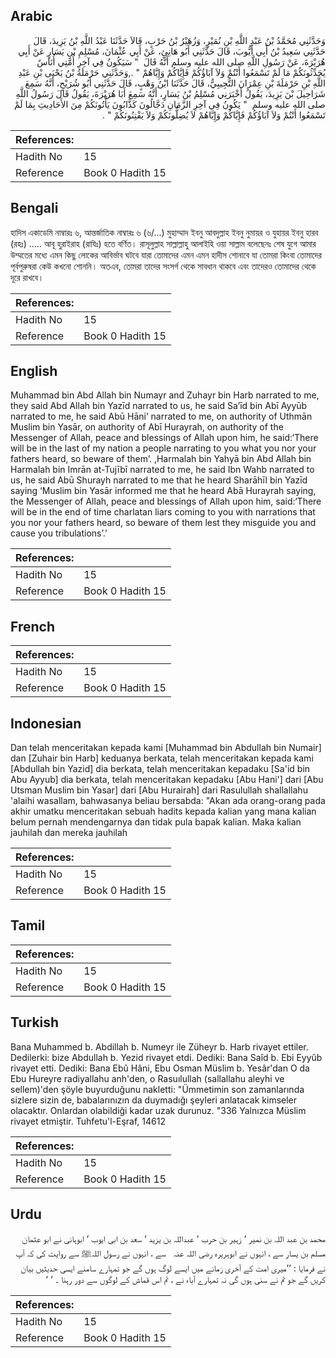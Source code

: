 ## Arabic


<div dir="rtl" lang="ar" style={{fontSize:'larger',backgroundColor:'#f8f9fa',padding:20}}>
وَحَدَّثَنِي مُحَمَّدُ بْنُ عَبْدِ اللَّهِ بْنِ نُمَيْرٍ، وَزُهَيْرُ بْنُ حَرْبٍ، قَالاَ حَدَّثَنَا عَبْدُ اللَّهِ بْنُ يَزِيدَ، قَالَ حَدَّثَنِي سَعِيدُ بْنُ أَبِي أَيُّوبَ، قَالَ حَدَّثَنِي أَبُو هَانِئٍ، عَنْ أَبِي عُثْمَانَ، مُسْلِمِ بْنِ يَسَارٍ عَنْ أَبِي هُرَيْرَةَ، عَنْ رَسُولِ اللَّهِ صلى الله عليه وسلم أَنَّهُ قَالَ ‏ "‏ سَيَكُونُ فِي آخِرِ أُمَّتِي أُنَاسٌ يُحَدِّثُونَكُمْ مَا لَمْ تَسْمَعُوا أَنْتُمْ وَلاَ آبَاؤُكُمْ فَإِيَّاكُمْ وَإِيَّاهُمْ ‏"‏ ‏.‏,وَحَدَّثَنِي حَرْمَلَةُ بْنُ يَحْيَى بْنِ عَبْدِ اللَّهِ بْنِ حَرْمَلَةَ بْنِ عِمْرَانَ التُّجِيبِيُّ، قَالَ حَدَّثَنَا ابْنُ وَهْبٍ، قَالَ حَدَّثَنِي أَبُو شُرَيْحٍ، أَنَّهُ سَمِعَ شَرَاحِيلَ بْنَ يَزِيدَ، يَقُولُ أَخْبَرَنِي مُسْلِمُ بْنُ يَسَارٍ، أَنَّهُ سَمِعَ أَبَا هُرَيْرَةَ، يَقُولُ قَالَ رَسُولُ اللَّهِ صلى الله عليه وسلم ‏ "‏ يَكُونُ فِي آخِرِ الزَّمَانِ دَجَّالُونَ كَذَّابُونَ يَأْتُونَكُمْ مِنَ الأَحَادِيثِ بِمَا لَمْ تَسْمَعُوا أَنْتُمْ وَلاَ آبَاؤُكُمْ فَإِيَّاكُمْ وَإِيَّاهُمْ لاَ يُضِلُّونَكُمْ وَلاَ يَفْتِنُونَكُمْ ‏"‏ ‏.‏
</div>
<div style={{backgroundColor:'#f8f9fa',padding:20, marginBottom: 10}}><table> <thead> <tr> <th>References:</th> <th></th> </tr> </thead> <tbody><tr><td>Hadith No</td><td>15</td></tr><tr><td>Reference</td><td>Book 0 Hadith 15</td></tr></tbody></table></div>

## Bengali


<div dir="ltr" lang="bn" style={{fontSize:'larger',backgroundColor:'#f8f9fa',padding:20}}>
হাদিস একাডেমি নাম্বারঃ ৬, আন্তর্জাতিক নাম্বারঃ ৬ (৬/...) মুহাম্মাদ ইবনু আবদুল্লাহ ইবনু নুমায়র ও যুহায়র ইবনু হারব (রহঃ) ..... আবূ হুরাইরাহ (রাযিঃ) হতে বর্ণিত। রাসূলুল্লাহ সাল্লাল্লাহু আলাইহি ওয়া সাল্লাম বলেছেনঃ শেষ যুগে আমার উম্মতের মধ্যে এমন কিছু লোকের আবির্ভাব ঘটবে যারা তোমাদের এমন এমন হাদীস শোনাবে যা তোমরা কিংবা তোমাদের পূর্বপুরুষরা কেউ কখনো শোননি। অতএব, তোমরা তাদের সংসর্গ থেকে সাবধান থাকবে এবং তাদেরও তোমাদের থেকে দূরে রাখবে।
</div>
<div style={{backgroundColor:'#f8f9fa',padding:20, marginBottom: 10}}><table> <thead> <tr> <th>References:</th> <th></th> </tr> </thead> <tbody><tr><td>Hadith No</td><td>15</td></tr><tr><td>Reference</td><td>Book 0 Hadith 15</td></tr></tbody></table></div>

## English


<div dir="ltr" lang="en" style={{fontSize:'larger',backgroundColor:'#f8f9fa',padding:20}}>
Muhammad bin Abd Allah bin Numayr and Zuhayr bin Harb narrated to me, they said Abd Allah bin Yazīd narrated to us, he said Sa’īd bin Abī Ayyūb narrated to me, he said Abū Hāni’ narrated to me, on authority of Uthmān Muslim bin Yasār, on authority of Abī Hurayrah, on authority of the Messenger of Allah, peace and blessings of Allah upon him, he said:‘There will be in the last of my nation a people narrating to you what you nor your fathers heard, so beware of them’. ,Harmalah bin Yahyā bin Abd Allah bin Harmalah bin Imrān at-Tujībī narrated to me, he said Ibn Wahb narrated to us, he said Abū Shurayh narrated to me that he heard Sharāhīl bin Yazīd saying ‘Muslim bin Yasār informed me that he heard Abā Hurayrah saying, the Messenger of Allah, peace and blessings of Allah upon him, said:‘There will be in the end of time charlatan liars coming to you with narrations that you nor your fathers heard, so beware of them lest they misguide you and cause you tribulations’.’
</div>
<div style={{backgroundColor:'#f8f9fa',padding:20, marginBottom: 10}}><table> <thead> <tr> <th>References:</th> <th></th> </tr> </thead> <tbody><tr><td>Hadith No</td><td>15</td></tr><tr><td>Reference</td><td>Book 0 Hadith 15</td></tr></tbody></table></div>

## French


<div dir="ltr" lang="fr" style={{fontSize:'larger',backgroundColor:'#f8f9fa',padding:20}}>

</div>
<div style={{backgroundColor:'#f8f9fa',padding:20, marginBottom: 10}}><table> <thead> <tr> <th>References:</th> <th></th> </tr> </thead> <tbody><tr><td>Hadith No</td><td>15</td></tr><tr><td>Reference</td><td>Book 0 Hadith 15</td></tr></tbody></table></div>

## Indonesian


<div dir="ltr" lang="id" style={{fontSize:'larger',backgroundColor:'#f8f9fa',padding:20}}>
Dan telah menceritakan kepada kami [Muhammad bin Abdullah bin Numair] dan [Zuhair bin Harb] keduanya berkata, telah menceritakan kepada kami [Abdullah bin Yazid] dia berkata, telah menceritakan kepadaku [Sa'id bin Abu Ayyub] dia berkata, telah menceritakan kepadaku [Abu Hani'] dari [Abu Utsman Muslim bin Yasar] dari [Abu Hurairah] dari Rasulullah shallallahu 'alaihi wasallam, bahwasanya beliau bersabda: "Akan ada orang-orang pada akhir umatku menceritakan sebuah hadits kepada kalian yang mana kalian belum pernah mendengarnya dan tidak pula bapak kalian. Maka kalian jauhilah dan mereka jauhilah
</div>
<div style={{backgroundColor:'#f8f9fa',padding:20, marginBottom: 10}}><table> <thead> <tr> <th>References:</th> <th></th> </tr> </thead> <tbody><tr><td>Hadith No</td><td>15</td></tr><tr><td>Reference</td><td>Book 0 Hadith 15</td></tr></tbody></table></div>

## Tamil


<div dir="ltr" lang="ta" style={{fontSize:'larger',backgroundColor:'#f8f9fa',padding:20}}>

</div>
<div style={{backgroundColor:'#f8f9fa',padding:20, marginBottom: 10}}><table> <thead> <tr> <th>References:</th> <th></th> </tr> </thead> <tbody><tr><td>Hadith No</td><td>15</td></tr><tr><td>Reference</td><td>Book 0 Hadith 15</td></tr></tbody></table></div>

## Turkish


<div dir="ltr" lang="tr" style={{fontSize:'larger',backgroundColor:'#f8f9fa',padding:20}}>
Bana Muhammed b. Abdillah b. Numeyr ile Züheyr b. Harb rivayet ettiler. Dedilerki: bize Abdullah b. Yezid rivayet etdi. Dediki: Bana Saîd b. Ebi Eyyûb rivayet etti. Dediki: Bana Ebû Hâni, Ebu Osman Müslim b. Yesâr'dan O da Ebu Hureyre radiyallahu anh'den, o Rasuılullah (sallallahu aleyhi ve sellem)'den şöyle buyurduğunu nakletti: "Ümmetimin son zamanlarında sizlere sizin de, babalarınızın da duymadığı şeyleri anlatacak kimseler olacaktır. Onlardan olabildiği kadar uzak durunuz. "336 Yalnızca Müslim rivayet etmiştir. Tuhfetu'l-Eşraf, 14612
</div>
<div style={{backgroundColor:'#f8f9fa',padding:20, marginBottom: 10}}><table> <thead> <tr> <th>References:</th> <th></th> </tr> </thead> <tbody><tr><td>Hadith No</td><td>15</td></tr><tr><td>Reference</td><td>Book 0 Hadith 15</td></tr></tbody></table></div>

## Urdu


<div dir="rtl" lang="ur" style={{fontSize:'larger',backgroundColor:'#f8f9fa',padding:20}}>
محمد بن عبد اللہ بن نمیر ‘ زہیر بن حرب ‘ عبداللہ بن یزید ‘ سعد بن ابی ایوب ‘ ابوہانی نے ابو عثمان مسلم بن یسار سے ، انہوں نے ابوہریرہ ‌رضی ‌اللہ ‌عنہ ‌ ‌ سے ، انہوں نے رسول اللہﷺ سے روایت کی کہ آپ نے فرمایا : ’’میری امت کے آخری زمانے میں ایسے لوگ ہوں گے جو تمہارے سامنے ایسی حدیثیں بیان کریں گے جو تم نے سنی ہوں گی نہ تمہارے آباء نے ، تم اس قماش کے لوگوں سے دور رہنا ۔ ‘ ‘
</div>
<div style={{backgroundColor:'#f8f9fa',padding:20, marginBottom: 10}}><table> <thead> <tr> <th>References:</th> <th></th> </tr> </thead> <tbody><tr><td>Hadith No</td><td>15</td></tr><tr><td>Reference</td><td>Book 0 Hadith 15</td></tr></tbody></table></div>